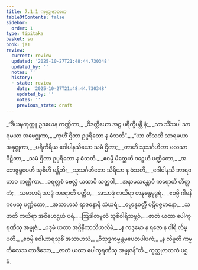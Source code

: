 ```yaml
---
title: 7.1.1 ကုက္ကုဇာတက
tableOfContents: false
sidebar:
  order: 1
type: tipitaka
basket: su
book: ja1
review:
  current: review
  updated: '2025-10-27T21:48:44.730348'
  updated_by: ''
  notes: ''
  history:
  - state: review
    date: '2025-10-27T21:48:44.730348'
    updated_by: ''
    notes: ''
    previous_state: draft
---
```



<ReviewStatus review={frontmatter.review} showDetails={true} />

<HypothesisAnnotation frontmatter={frontmatter} />

<DynamicBreadcrumb />

<Division number="1" book="ja1" e="ch" v="22" p="155">

<Paragraph number="1485" type="verses" book="ja1">
_“ဒိယဍ္ဎကုက္ကူ ဥဒယေန ကဏ္ဏိကာ,_  
_ဝိဒတ္ထိယော အဋ္ဌ ပရိက္ခိပန္တိ နံ;_  
_သာ သိံသပါ သာရမယာ အဖေဂ္ဂုကာ,_  
_ကုဟိံ ဌိတာ ဥပ္ပရိတော န ဓံသတိ”._  

</Paragraph>

</Division>
<Division number="2" book="ja1" e="ch" v="22" p="155">

<Paragraph number="1486" type="verses" book="ja1">
_“ယာ တိံသတိ သာရမယာ အနုဇ္ဇုကာ,_  
_ပရိကိရိယ ဂေါပါနသိယော သမံ ဌိတာ;_  
_တာဟိ သုသင်္ဂဟိတာ ဗလသာ ပီဠိတာ,_  
_သမံ ဌိတာ ဥပ္ပရိတော န ဓံသတိ._  

</Paragraph>

</Division>
<Division number="3" book="ja1" e="ch" v="22" p="175">

<Paragraph number="1487" type="verses" book="ja1">
_ဧဝမ္ပိ မိတ္တေဟိ ဒဠှေဟိ ပဏ္ဍိတော,_  
_အဘေဇ္ဇရူပေဟိ သုစီဟိ မန္တိဘိ;_  
_သုသင်္ဂဟီတော သိရိယာ န ဓံသတိ,_  
_ဂေါပါနသီ ဘာရဝဟာဝ ကဏ္ဏိကာ._  

</Paragraph>

</Division>
<Division number="4" book="ja1" e="ch" v="22" p="155">

<Paragraph number="1488" type="verses" book="ja1">
_ခရတ္တစံ ဗေလ္လံ ယထာပိ သတ္ထဝါ,_  
_အနာမသန္တောပိ ကရောတိ တိတ္တကံ;_  
_သမာဟရံ သာဒုံ ကရောတိ ပတ္ထိဝ,_  
_အသာဒုံ ကယိရာ တနုဗန္ဓမုဒ္ဓရံ._  

</Paragraph>

</Division>
<Division number="5" book="ja1" e="ch" v="22" p="155">

<Paragraph number="1489" type="verses" book="ja1">
_ဧဝမ္ပိ ဂါမနိဂမေသု ပဏ္ဍိတော,_  
_အသာဟသံ ရာဇဓနာနိ သံဃရံ;_  
_ဓမ္မာနုဝတ္တီ ပဋိပဇ္ဇမာနော,_  
_သ ဖာတိ ကယိရာ အဝိဟေဌယံ ပရံ._  

</Paragraph>

</Division>
<Division number="6" book="ja1" e="ch" v="22" p="156">

<Paragraph number="1490" type="verses" book="ja1">
_ဩဒါတမူလံ သုစိဝါရိသမ္ဘဝံ,_  
_ဇာတံ ယထာ ပေါက္ခရဏီသု အမ္ဗုဇံ;_  
_ပဒုမံ ယထာ အဂ္ဂိနိကာသိဖာလိမံ,_  
_န ကဒ္ဒမော န ရဇော န ဝါရိ လိမ္ပတိ._  

</Paragraph>

</Division>
<Division number="7" book="ja1" e="ch" v="22" p="156">

<Paragraph number="1491" type="verses" book="ja1">
_ဧဝမ္ပိ ဝေါဟာရသုစိံ အသာဟသံ,_  
_ဝိသုဒ္ဓကမ္မန္တမပေတပါပကံ;_  
_န လိမ္ပတိ ကမ္မကိလေသ တာဒိသော,_  
_ဇာတံ ယထာ ပေါက္ခရဏီသု အမ္ဗုဇန်”တိ._  


</Paragraph>
</Division>

<Paragraph number="1492" type="center" book="ja1">
ကုက္ကုဇာတကံ ပဌမံ.
</Paragraph>